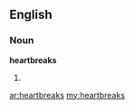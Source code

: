==English==

===Noun===
'''heartbreaks'''

# {{plural of|[[heartbreak]]}}

[[ar:heartbreaks]]
[[my:heartbreaks]]